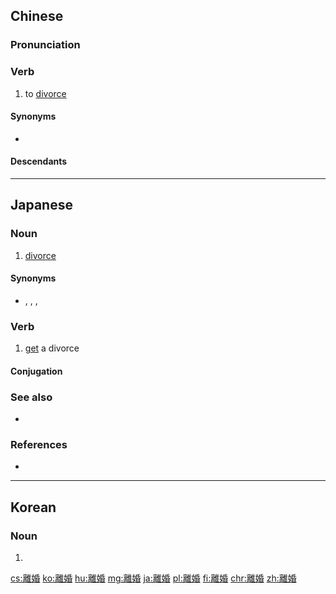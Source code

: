 {{also|离婚}}
==Chinese==
{{zh-forms|s=离婚}}

===Pronunciation===
{{zh-pron
|m=líhūn
|c=lei4 fan1
|h=pfs=lì-fûn
|mn=lī-hun/twv:lî-hun
|cat=v
}}

===Verb===
{{zh-verb}}

# to [[divorce]]

====Synonyms====
* {{zh-l|離異}}

====Descendants====
{{CJKV|離婚|りこん|이혼|ly hôn}}

{{zh-cat|Elementary}}

----

==Japanese==
{{ja-kanjitab|り|こん|yomi=o}}

===Noun===
{{ja-noun|りこん}}

# [[divorce]]

====Synonyms====
* {{ja-r|破婚|はこん}}, {{ja-r|離別|りべつ}}, {{ja-r|離縁|りえん}}, {{ja-r|夫婦別れ|ふうふわかれ}}

===Verb===
{{ja-verb-suru|tr=intrans|りこん}}

# [[get]] a divorce

====Conjugation====
{{ja-suru|りこん}}

===See also===
* {{ja-r|三行半|みくだりはん}}

===References===
* {{R:Shogakukan}}

----

==Korean==
{{ko-hanjatab}}

===Noun===
{{ko-noun|hangeul=이혼}}

# {{hanja form of|이혼|divorce}}

[[cs:離婚]]
[[ko:離婚]]
[[hu:離婚]]
[[mg:離婚]]
[[ja:離婚]]
[[pl:離婚]]
[[fi:離婚]]
[[chr:離婚]]
[[zh:離婚]]